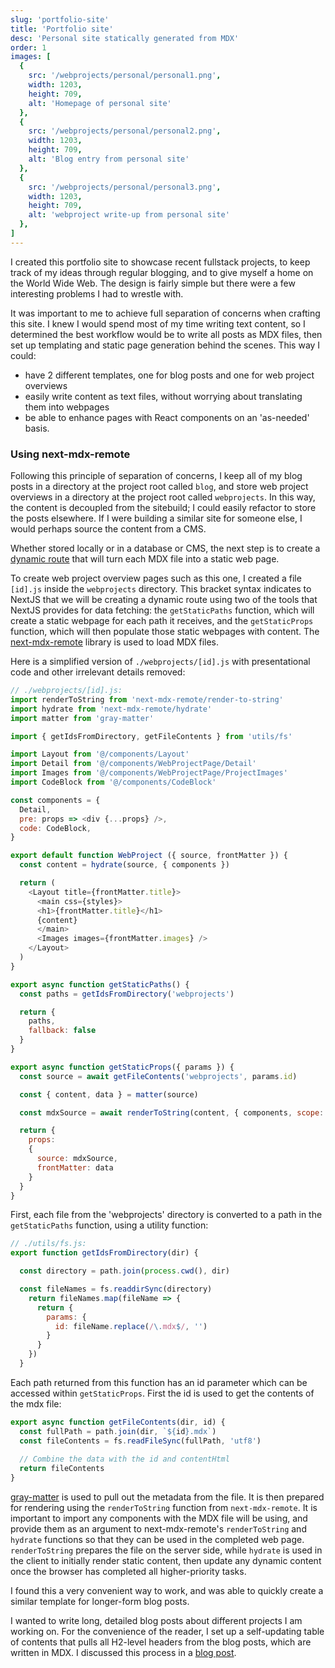 ```yaml
---
slug: 'portfolio-site'
title: 'Portfolio site'
desc: 'Personal site statically generated from MDX'
order: 1
images: [
  {
    src: '/webprojects/personal/personal1.png',
    width: 1203,
    height: 709,
    alt: 'Homepage of personal site'
  },
  {
    src: '/webprojects/personal/personal2.png',
    width: 1203,
    height: 709,
    alt: 'Blog entry from personal site'
  },
  {
    src: '/webprojects/personal/personal3.png',
    width: 1203,
    height: 709,
    alt: 'webproject write-up from personal site'
  },
]
---
```


I created this portfolio site to showcase recent fullstack projects, to keep track of my ideas through regular blogging, and to give myself a home on the World Wide Web. The design is fairly simple but there were a few interesting problems I had to wrestle with.

<Detail sum="Generating pages from MDX">

It was important to me to achieve full separation of concerns when crafting this site. I knew I would spend most of my time writing text content, so I determined the best workflow would be to write all posts as MDX files, then set up templating and static page generation behind the scenes. This way I could:

  - have 2 different templates, one for blog posts and one for web project overviews
  - easily write content as text files, without worrying about translating them into webpages
  - be able to enhance pages with React components on an 'as-needed' basis.

### Using next-mdx-remote

Following this principle of separation of concerns, I keep all of my blog posts in a directory at the project root called `blog`, and store web project overviews in a directory at the project root called `webprojects`. In this way, the content is decoupled from the sitebuild; I could easily refactor to store the posts elsewhere. If I were building a similar site for someone else, I would perhaps source the content from a CMS. 

Whether stored locally or in a database or CMS, the next step is to create a [dynamic route](https://nextjs.org/docs/routing/dynamic-routes) that will turn each MDX file into a static web page.

To create web project overview pages such as this one, I created a file `[id].js` inside the `webprojects` directory. This bracket syntax indicates to NextJS that we will be creating a dynamic route using two of the tools that NextJS provides for data fetching: the `getStaticPaths` function, which will create a static webpage for each path it receives, and the `getStaticProps` function, which will then populate those static webpages with content. The [next-mdx-remote](https://github.com/hashicorp/next-mdx-remote) library is used to load MDX files.

Here is a simplified version of `./webprojects/[id].js` with presentational code and other irrelevant details removed:

```javascript
// ./webprojects/[id].js:
import renderToString from 'next-mdx-remote/render-to-string'
import hydrate from 'next-mdx-remote/hydrate'
import matter from 'gray-matter'

import { getIdsFromDirectory, getFileContents } from 'utils/fs'

import Layout from '@/components/Layout'
import Detail from '@/components/WebProjectPage/Detail'
import Images from '@/components/WebProjectPage/ProjectImages'
import CodeBlock from '@/components/CodeBlock'

const components = { 
  Detail,
  pre: props => <div {...props} />,
  code: CodeBlock,
}

export default function WebProject ({ source, frontMatter }) {
  const content = hydrate(source, { components })

  return (
    <Layout title={frontMatter.title}>
      <main css={styles}>
      <h1>{frontMatter.title}</h1>
      {content}
      </main>
      <Images images={frontMatter.images} />
    </Layout>
  )
}

export async function getStaticPaths() {
  const paths = getIdsFromDirectory('webprojects')

  return {
    paths,
    fallback: false
  }
}

export async function getStaticProps({ params }) {
  const source = await getFileContents('webprojects', params.id)

  const { content, data } = matter(source)

  const mdxSource = await renderToString(content, { components, scope: data })

  return { 
    props: 
    { 
      source: mdxSource, 
      frontMatter: data 
    } 
  }
}
```

First, each file from the 'webprojects' directory is converted to a path in the `getStaticPaths` function, using a utility function:

```javascript
// ./utils/fs.js:
export function getIdsFromDirectory(dir) {

  const directory = path.join(process.cwd(), dir)

  const fileNames = fs.readdirSync(directory)
    return fileNames.map(fileName => {
      return {
        params: {
          id: fileName.replace(/\.mdx$/, '')
        }
      }
    })
  }
```
Each path returned from this function has an id parameter which can be accessed within `getStaticProps`. First the id is used to get the contents of the mdx file:

```javascript
export async function getFileContents(dir, id) {
  const fullPath = path.join(dir, `${id}.mdx`)
  const fileContents = fs.readFileSync(fullPath, 'utf8')
  
  // Combine the data with the id and contentHtml
  return fileContents
}
```

[gray-matter](https://github.com/jonschlinkert/gray-matter) is used to pull out the metadata from the file. It is then prepared for rendering using the `renderToString` function from `next-mdx-remote`. It is important to import any components with the MDX file will be using, and provide them as an argument to next-mdx-remote's `renderToString` and `hydrate` functions so that they can be used in the completed web page. `renderToString` prepares the file on the server side, while `hydrate` is used in the client to initially render static content, then update any dynamic content once the browser has completed all higher-priority tasks.

I found this a very convenient way to work, and was able to quickly create a similar template for longer-form blog posts.

</Detail>

<Detail sum="Self-Updating Table of Contents for MDX blog posts in NextJS">

I wanted to write long, detailed blog posts about different projects I am working on. For the convenience of the reader, I set up a self-updating table of contents that pulls all H2-level headers from the blog posts, which are written in MDX. I discussed this process in a [blog post](/blog/toc-for-mdx-blog).

</Detail>
